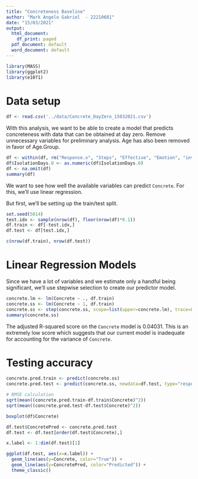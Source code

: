 ```yaml
---
title: "Concreteness Baseline"
author: "Mark Angelo Gabriel  - 22210681"
date: "15/03/2021"
output:
  html_document:
    df_print: paged
  pdf_document: default
  word_document: default
---
```


```r
library(MASS)
library(ggplot2)
library(e1071)
```

# Data setup

```r
df <- read.csv('../data/Concrete_DayZero_15032021.csv')
```

With this analysis, we want to be able to create a model that predicts concreteness with data that can be obtained at day zero.
Remove unnecessary variables for preliminary analysis. Age has also been removed in favor of Age.Group. 

```r
df <- within(df, rm("Response.x", "Steps", "Effective", "Emotion", "invalid_response", "Age.r"))
df$IsolationDays.0 <- as.numeric(df$IsolationDays.0)
df <- na.omit(df)
summary(df)
```

We want to see how well the available variables can predict `Concrete`. For this, we'll use linear regression.

But first, we'll be setting up the train/test split.

```r
set.seed(5014)
test.idx <- sample(nrow(df), floor(nrow(df)*0.1))
df.train <- df[-test.idx,]
df.test <- df[test.idx,]

c(nrow(df.train), nrow(df.test))
```

# Linear Regression Models

Since we have a lot of variables and we estimate only a handful being significant, we'll use stepwise selection to create our predictor model. 

```r
concrete.lm <- lm(Concrete ~ ., df.train)
concrete.ss <- lm(Concrete ~ 1, df.train)
concrete.ss <- step(concrete.ss, scope=list(upper=concrete.lm), trace=0)
summary(concrete.ss)
```
The adjusted R-squared score on the `Concrete` model is 0.04031. This is an extremely low score which suggests that our current model is inadequate for accounting for the variance of `Concrete`.

# Testing accuracy

```r
concrete.pred.train <- predict(concrete.ss)
concrete.pred.test <- predict(concrete.ss, newdata=df.test, type="response")

# RMSE calculation
sqrt(mean((concrete.pred.train-df.train$Concrete)^2))
sqrt(mean((concrete.pred.test-df.test$Concrete)^2))
```

```r
boxplot(df$Concrete)
```

```r
df.test$ConcretePred <- concrete.pred.test
df.test <- df.test[order(df.test$Concrete),]

x.label <- 1:dim(df.test)[1]

ggplot(df.test, aes(x=x.label)) + 
  geom_line(aes(y=Concrete, color="True")) + 
  geom_line(aes(y=ConcretePred, color="Predicted")) +
  theme_classic()
```


